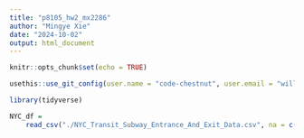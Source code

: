 ```yaml
---
title: "p8105_hw2_mx2286"
author: "Mingye Xie"
date: "2024-10-02"
output: html_document
---
```


```r
knitr::opts_chunk$set(echo = TRUE)

usethis::use_git_config(user.name = "code-chestnut", user.email = "williamxie0809@gmail.com")

```

```r
library(tidyverse)

NYC_df = 
	read_csv("./NYC_Transit_Subway_Entrance_And_Exit_Data.csv", na = c("NA", ".", ""))
```

